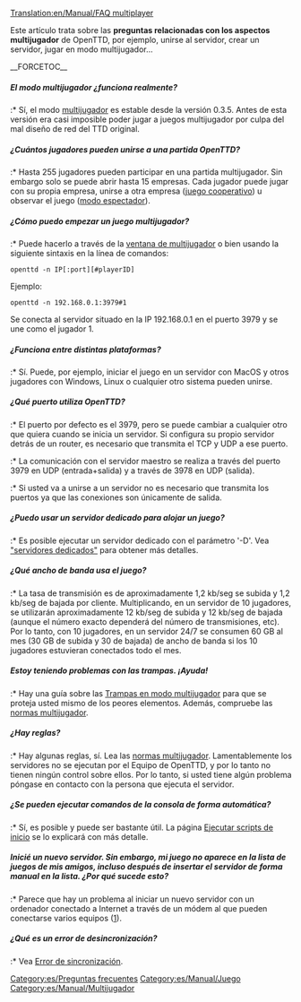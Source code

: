 [[Translation:en/Manual/FAQ multiplayer]]



Este artículo trata sobre las '''preguntas relacionadas con los aspectos multijugador''' de OpenTTD, por ejemplo, unirse al servidor, crear un servidor, jugar en modo multijugador...

__FORCETOC__
=====El modo multijugador ¿funciona realmente?=====
:* Sí, el modo [[es/Manual/Multijugador|multijugador]] es estable desde la versión 0.3.5. Antes de esta versión era casi imposible poder jugar a juegos multijugador por culpa del mal diseño de red del TTD original.

=====¿Cuántos jugadores pueden unirse a una partida OpenTTD?=====
:* Hasta 255 jugadores pueden participar en una partida multijugador.
Sin embargo solo se puede abrir hasta 15 empresas. Cada jugador puede jugar con su propia empresa, unirse a otra empresa ([[es/Juego cooperativo|juego cooperativo]]) u observar el juego ([[es/Modo espectador|modo espectador]]).

=====¿Cómo puedo empezar un juego multijugador?=====
:* Puede hacerlo a través de la [[es/Ventana de multijugador|ventana de multijugador]] o bien usando la siguiente sintaxis en la línea de comandos:
<pre>openttd -n IP[:port][#playerID]</pre>
Ejemplo:
<pre>openttd -n 192.168.0.1:3979#1</pre>
Se conecta al servidor situado en la IP 192.168.0.1 en el puerto 3979 y se une como el jugador 1.

=====¿Funciona entre distintas plataformas?=====
:* Sí. Puede, por ejemplo, iniciar el juego en un servidor con MacOS y otros jugadores con Windows, Linux o cualquier otro sistema pueden unirse.

=====¿Qué puerto utiliza OpenTTD?=====
:* El puerto por defecto es el 3979, pero se puede cambiar a cualquier otro que quiera cuando se inicia un servidor. Si configura su propio servidor detrás de un router, es necesario que transmita el TCP y UDP a ese puerto.
:* La comunicación con el servidor maestro se realiza a través del puerto 3979 en UDP (entrada+salida) y a través de 3978 en UDP (salida).
:* Si usted va a unirse a un servidor no es necesario que transmita los puertos ya que las conexiones son únicamente de salida.

=====¿Puedo usar un servidor dedicado para alojar un juego?=====
:* Es posible ejecutar un servidor dedicado con el parámetro '-D'. Vea [[es/Servidores dedicados|"servidores dedicados"]] para obtener más detalles.

=====¿Qué ancho de banda usa el juego?=====
:* La tasa de transmisión es de aproximadamente 1,2 kb/seg se subida y 1,2 kb/seg de bajada por cliente. Multiplicando, en un servidor de 10 jugadores, se utilizarán aproximadamente 12 kb/seg de subida y 12 kb/seg de bajada (aunque el número exacto dependerá del número de transmisiones, etc). Por lo tanto, con 10 jugadores, en un servidor 24/7 se consumen 60 GB al mes (30 GB de subida y 30 de bajada) de ancho de banda si los 10 jugadores estuvieran conectados todo el mes.

=====Estoy teniendo problemas con las trampas. ¡Ayuda!=====
:* Hay una guía sobre las [[es/Community/Trampas en modo multijugador|Trampas en modo multijugador]] para que se proteja usted mismo de los peores elementos. Además, compruebe las [[es/Community/Play Style/Normas multijugador|normas multijugador]].

=====¿Hay reglas?=====
:* Hay algunas reglas, sí. Lea las [[es/Community/Play Style/Normas multijugador|normas multijugador]]. Lamentablemente los servidores no se ejecutan por el Equipo de OpenTTD, y por lo tanto no tienen ningún control sobre ellos. Por lo tanto, si usted tiene algún problema póngase en contacto con la persona que ejecuta el servidor.

=====¿Se pueden ejecutar comandos de la consola de forma automática?=====
:* Sí, es posible y puede ser bastante útil. La página [[es/Manual/Ejecutar scripts de inicio|Ejecutar scripts de inicio]] se lo explicará con más detalle.

=====Inicié un nuevo servidor. Sin embargo, mi juego no aparece en la lista de juegos de mis amigos, incluso después de insertar el servidor de forma manual en la lista. ¿Por qué sucede esto?=====
:* Parece que hay un problema al iniciar un nuevo servidor con un ordenador conectado a Internet a través de un módem al que pueden conectarse varios equipos ([http://logmeinwiki.com/wiki/Hamachi:Gaming_over_Hamachi]).

=====¿Qué es un error de desincronización?=====
:* Vea [[es/Manual/Multijugador#error-de-sincronizacion|Error de sincronización]].

[[Category:es/Preguntas frecuentes]]
[[Category:es/Manual/Juego]]
[[Category:es/Manual/Multijugador]]